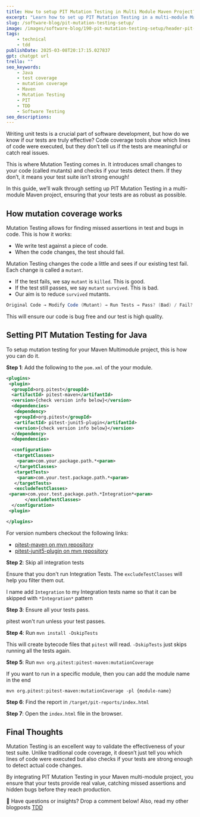 ```yaml
---
title: How to setup PIT Mutation Testing in Multi Module Maven Project?
excerpt: "Learn how to set up PIT Mutation Testing in a multi-module Maven project to improve test quality by detecting untested code paths and potential bugs."
slug: /software-blog/pit-mutation-testing-setup/
image: /images/software-blog/190-pit-mutation-testing-setup/header-pit-mutation-testing-setup.png
tags:
    - technical
    - tdd
publishDate: 2025-03-08T20:17:15.027837
gpt: chatgpt url
trello: ""
seo_keywords: 
    - Java
    - test coverage
    - mutation coverage
    - Maven
    - Mutation Testing
    - PIT
    - TDD
    - Software Testing
seo_descriptions: 
---
```


Writing unit tests is a crucial part of software development, but how do we know if our tests are truly effective? Code coverage tools show which lines of code were executed, but they don’t tell us if the tests are meaningful or catch real issues.

This is where Mutation Testing comes in. It introduces small changes to your code (called mutants) and checks if your tests detect them. If they don’t, it means your test suite isn’t strong enough!

In this guide, we’ll walk through setting up PIT Mutation Testing in a multi-module Maven project, ensuring that your tests are as robust as possible.

## How mutation coverage works

Mutation Testing allows for finding missed assertions in test and  bugs in code. This is how it works:

- We write test against a piece of code.
- When the code changes, the test should fail.

Mutation Testing changes the code a little and sees if our existing test fail. Each change is called a `mutant`.

- If the test fails, we say `mutant` is `killed`. This is good.
- If the test still passes, we say `mutant` `survived`. This is bad.
- Our aim is to reduce `survived` mutants.

```java
Original Code → Modify Code (Mutant) → Run Tests → Pass? (Bad) / Fail? (Good)
```

This will ensure our code is bug free and our test is high quality.

## Setting PIT Mutation Testing for Java

To setup mutation testing for your Maven Multimodule project, this is how you can do it.

**Step 1**: Add the following to the `pom.xml` of the your module.

```xml
<plugins>
 <plugin>
  <groupId>org.pitest</groupId>
  <artifactId> pitest-maven</artifantId>
  <version>{check version info below}</version>
  <dependencies>
   <dependency>
   <groupId>org.pitest</groupId>
   <artifactId> pitest-junit5-plugin</artifantId>
   <version>{check version info below}</version>
  </dependency>
  <dependencies>

  <configuration>
   <targetClasses>
    <param>com.your.package.path.*<param>
   </targetClasses>
   <targetTests>
    <param>com.your.test.package.path.*<param>
   </targetTests>
   <excludeTestClasses>
 <param>com.your.test.package.path.*Integration*<param>
       </excludeTestClasses>
  </configuration>
 <plugin>

</plugins>
```

For version numbers checkout the following links:

- [pitest-maven on mvn repository](https://mvnrepository.com/artifact/org.pitest/pitest-maven)
- [pitest-junit5-plugin on mvn repository](https://mvnrepository.com/artifact/org.pitest/pitest-junit5-plugin)

**Step 2**: Skip all integration tests

Ensure that you don't run Integration Tests. The `excludeTestClasses` will help you filter them out.

I name add `Integration` to my Integration tests name so that it can be skipped with `*Integration*` pattern

**Step 3**: Ensure all your tests pass.

pitest won't run unless your test passes.

**Step 4**: Run `mvn install -DskipTests`

This will create bytecode files that `pitest` will read.  `-DskipTests` just skips running all the tests again.

**Step 5**: Run `mvn org.pitest:pitest-maven:mutationCoverage`

If you want to run in a specific module, then you can add the module name in the end

`mvn org.pitest:pitest-maven:mutationCoverage -pl {module-name}`

**Step 6**: Find the report in `/target/pit-reports/index.html`

**Step 7**: Open the `index.html` file in the browser.

## Final Thoughts

Mutation Testing is an excellent way to validate the effectiveness of your test suite. Unlike traditional code coverage, it doesn’t just tell you which lines of code were executed but also checks if your tests are strong enough to detect actual code changes.

By integrating PIT Mutation Testing in your Maven multi-module project, you ensure that your tests provide real value, catching missed assertions and hidden bugs before they reach production.

💬 Have questions or insights? Drop a comment below! Also, read my other blogposts [TDD](/tdd)
